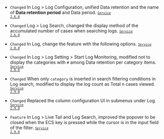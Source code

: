 - <code class="Changed">Changed</code> In <span class="uitext">Log</span> &gt; <span class="uitext">Log Configuration</span>, unified <span class="uitext">Data retention</span> and the name of <strong>Data retention period</strong> and <span class="b600">Data period</span>. <code class='changelog-service'><a href="../release-notes/service/service-2_6_x"><code class='changelog-service'>Service 2.6.0​</code></a></code>

- <code class="Changed">Changed</code> <span class="uitext">Log</span> &gt; <span class="uitext">Log Search</span>, changed the display method of the accumulated number of cases when searching logs. <code class='changelog-service'><a href="../release-notes/service/service-2_6_x"><code class='changelog-service'>Service 2.6.0​</code></a></code>

- <code class="Changed" type="1">Changed</code> In <span class="uitext">Log</span>, change the feature with the following options. <code class='changelog-service'><a href="../release-notes/service/service-2_8_x"><code class='changelog-service'>Service 2.8.0​</code></a></code>

- <code class="Changed" type="1">Changed</code> In <span class="uitext">Log</span> &gt; <span class="uitext">Log Setting</span> &gt; <span class="uitext">Start Log Monitoring</span>, modified not to display the categories with <code>#</code> among <span class="uitext">Data retention per category</span> items. <code class='changelog-service'><a href="../release-notes/service/service-2_8_x"><code class='changelog-service'>Service 2.8.0​</code></a></code>

- <code class="Changed" type="1">Changed</code> When only <code>category</code> is inserted in search filtering conditions in <span class="uitext">Log search</span>, modified to display the log count as <span class="uitext">Total n cases viewed</span>. <code class='changelog-service'><a href="../release-notes/service/service-2_9_x"><code class='changelog-service'>Service 2.9.0​</code></a></code>

- <code class="Changed" type="1">Changed</code> Replaced the column configuration UI in submenus under <span class="uitext">Log</span>. <code class='changelog-service'><a href="../release-notes/service/service-2_9_x"><code class='changelog-service'>Service 2.9.0​</code></a></code>

- <code class="Feature" type="1">Feature</code> In <span class="uitext">Log</span> &gt; <span class="uitext">Live Tail</span> and <span class="uitext">Log Search</span>, improved the popover to be closed when the ECS ​​key is pressed while the cursor is in the input field of the filter. <code class='changelog-service'><a href="../release-notes/service/service-2_9_x"><code class='changelog-service'>Service 2.9.0​</code></a></code>
